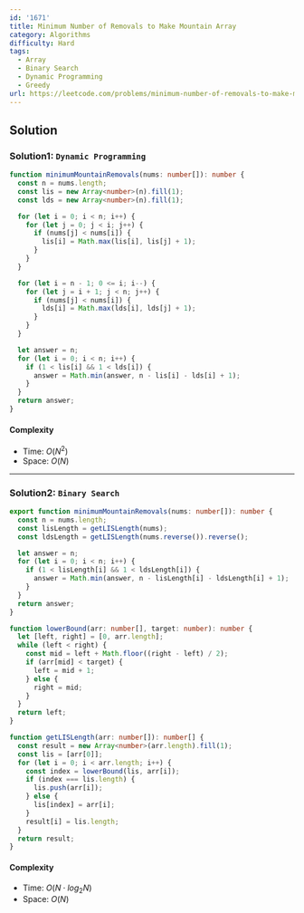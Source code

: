 ```yaml
---
id: '1671'
title: Minimum Number of Removals to Make Mountain Array
category: Algorithms
difficulty: Hard
tags:
  - Array
  - Binary Search
  - Dynamic Programming
  - Greedy
url: https://leetcode.com/problems/minimum-number-of-removals-to-make-mountain-array
---
```


## Solution

### Solution1: `Dynamic Programming`

```typescript filename="solution.ts" copy
function minimumMountainRemovals(nums: number[]): number {
  const n = nums.length;
  const lis = new Array<number>(n).fill(1);
  const lds = new Array<number>(n).fill(1);

  for (let i = 0; i < n; i++) {
    for (let j = 0; j < i; j++) {
      if (nums[j] < nums[i]) {
        lis[i] = Math.max(lis[i], lis[j] + 1);
      }
    }
  }

  for (let i = n - 1; 0 <= i; i--) {
    for (let j = i + 1; j < n; j++) {
      if (nums[j] < nums[i]) {
        lds[i] = Math.max(lds[i], lds[j] + 1);
      }
    }
  }

  let answer = n;
  for (let i = 0; i < n; i++) {
    if (1 < lis[i] && 1 < lds[i]) {
      answer = Math.min(answer, n - lis[i] - lds[i] + 1);
    }
  }
  return answer;
}
```

#### Complexity

- Time: $O(N^2)$
- Space: $O(N)$

---

### Solution2: `Binary Search`

```typescript filename="solution.ts" copy
export function minimumMountainRemovals(nums: number[]): number {
  const n = nums.length;
  const lisLength = getLISLength(nums);
  const ldsLength = getLISLength(nums.reverse()).reverse();

  let answer = n;
  for (let i = 0; i < n; i++) {
    if (1 < lisLength[i] && 1 < ldsLength[i]) {
      answer = Math.min(answer, n - lisLength[i] - ldsLength[i] + 1);
    }
  }
  return answer;
}

function lowerBound(arr: number[], target: number): number {
  let [left, right] = [0, arr.length];
  while (left < right) {
    const mid = left + Math.floor((right - left) / 2);
    if (arr[mid] < target) {
      left = mid + 1;
    } else {
      right = mid;
    }
  }
  return left;
}

function getLISLength(arr: number[]): number[] {
  const result = new Array<number>(arr.length).fill(1);
  const lis = [arr[0]];
  for (let i = 0; i < arr.length; i++) {
    const index = lowerBound(lis, arr[i]);
    if (index === lis.length) {
      lis.push(arr[i]);
    } else {
      lis[index] = arr[i];
    }
    result[i] = lis.length;
  }
  return result;
}
```

#### Complexity

- Time: $O(N \cdot log_2N)$
- Space: $O(N)$
